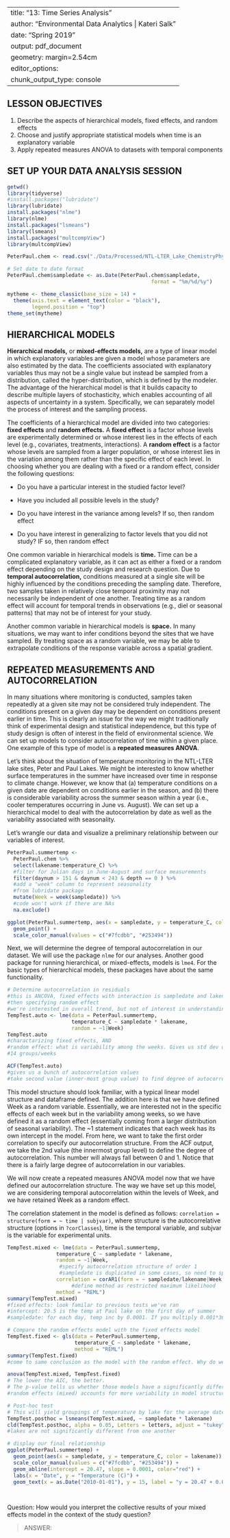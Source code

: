 
---
title: "13: Time Series Analysis"
author: "Environmental Data Analytics | Kateri Salk"
date: "Spring 2019"
output: pdf_document
geometry: margin=2.54cm
editor_options: 
  chunk_output_type: console
---

## LESSON OBJECTIVES
1. Describe the aspects of hierarchical models, fixed effects, and random effects
2. Choose and justify appropriate statistical models when time is an explanatory variable
3. Apply repeated measures ANOVA to datasets with temporal components

## SET UP YOUR DATA ANALYSIS SESSION

```r
getwd()
library(tidyverse)
#install.packages("lubridate")
library(lubridate)
install.packages("nlme")
library(nlme)
install.packages("lsmeans")
library(lsmeans)
install.packages("multcompView")
library(multcompView)

PeterPaul.chem <- read.csv("./Data/Processed/NTL-LTER_Lake_ChemistryPhysics_PeterPaul_Processed.csv")

# Set date to date format
PeterPaul.chem$sampledate <- as.Date(PeterPaul.chem$sampledate, 
                                               format = "%m/%d/%y")

mytheme <- theme_classic(base_size = 14) +
  theme(axis.text = element_text(color = "black"), 
        legend.position = "top")
theme_set(mytheme)

```

## HIERARCHICAL MODELS

**Hierarchical models,** or **mixed-effects models,** are a type of linear model in which explanatory variables are given a model whose parameters are also estimated by the data. The coefficients associated with explanatory variables thus may not be a single value but instead be sampled from a distribution, called the hyper-distribution, which is defined by the modeler. The advantage of the hierarchical model is that it builds capacity to describe multiple layers of stochasticity, which enables accounting of all aspects of uncertainty in a system. Specifically, we can separately model the process of interest and the sampling process. 

The coefficients of a hierarchical model are divided into two categories: **fixed effects** and **random effects.** A **fixed effect** is a factor whose levels are experimentally determined or whose interest lies in the effects of each level (e.g., covariates, treatments, interactions). A **random effect** is a factor whose levels are sampled from a larger population, or whose interest lies in the variation among them rather than the specific effect of each level. In choosing whether you are dealing with a fixed or a random effect, consider the following questions: 

  + Do you have a particular interest in the studied factor level?

  + Have you included all possible levels in the study?
  
  + Do you have interest in the variance among levels? If so, then random effect
  
  + Do you have interest in generalizing to factor levels that you did not study? IF so, then random effect
  
One common variable in hierarchical models is **time.** Time can be a complicated explanatory variable, as it can act as either a fixed or a random effect depending on the study design and research question. Due to **temporal autocorrelation,** conditions measured at a single site will be highly influenced by the conditions preceding the sampling date. Therefore, two samples taken in relatively close temporal proximity may not necessarily be independent of one another. Treating time as a random effect will account for temporal trends in observations (e.g., diel or seasonal patterns) that may not be of interest for your study.

Another common variable in hierarchical models is **space.** In many situations, we may want to infer conditions beyond the sites that we have sampled. By treating space as a random variable, we may be able to extrapolate conditions of the response variable across a spatial gradient.

## REPEATED MEASUREMENTS AND AUTOCORRELATION

In many situations where monitoring is conducted, samples taken repeatedly at a given site may not be considered truly independent. The conditions present on a given day may be dependent on conditions present earlier in time. This is clearly an issue for the way we might traditionally think of experimental design and statistical independence, but this type of study design is often of interest in the field of environmental science. We can set up models to consider autocorrelation of time within a given place. One example of this type of model is a **repeated measures ANOVA**.

Let's think about the situation of temperature monitoring in the NTL-LTER lake sites, Peter and Paul Lakes. We might be interested to know whether surface temperatures in the summer have increased over time in response to climate change. However, we know that (a) temperature conditions on a given date are dependent on conditions earlier in the season, and (b) there is considerable variability across the summer season within a year (i.e., cooler temperatures occurring in June vs. August). We can set up a hierarchical model to deal with the autocorrelation by date as well as the variability associated with seasonality.

Let's wrangle our data and visualize a preliminary relationship between our variables of interest.
```r
PeterPaul.summertemp <- 
  PeterPaul.chem %>%
  select(lakename:temperature_C) %>%
  #filter for Julian days in June-August and surface measurements
  filter(daynum > 151 & daynum < 243 & depth == 0 ) %>%
  #add a "week" column to represent seasonality 
  #from lubridate package
  mutate(Week = week(sampledate)) %>%
  #code won't work if there are NAs
  na.exclude()

ggplot(PeterPaul.summertemp, aes(x = sampledate, y = temperature_C, color = lakename)) +
  geom_point() +
  scale_color_manual(values = c("#7fcdbb", "#253494"))
```

Next, we will determine the degree of temporal autocorrelation in our dataset. We will use the package `nlme` for our analyses. Another good package for running hierarchical, or mixed-effects, models is `lme4`. For the basic types of hierarchical models, these packages have about the same functionality.

```r
# Determine autocorrelation in residuals
#this is ANCOVA, fixed effects with interaction is sampledate and lakename
#then specifying random effect
#we're interested in overall trend, but not of interest in understanding change of temp over the weeks
TempTest.auto <- lme(data = PeterPaul.summertemp,
                     temperature_C ~ sampledate * lakename, 
                     random = ~1|Week)
TempTest.auto
#charactarizing fixed effects, AND
#random effect: what is variability among the weeks. Gives us std dev of temp among those weeks. SO 1.5 std dev of temp across those weeks
#14 groups/weeks

ACF(TempTest.auto)
#gives us a bunch of autocorrelation values
#take second value (inner-most group value) to find degree of autocorrelation at first level
```
This model structure should look familiar, with a typical linear model structure and dataframe defined. The addition here is that we have defined Week as a random variable. Essentially, we are interested not in the specific effects of each week but in the variability among weeks, so we have defined it as a random effect (essentially coming from a larger distribution of seasonal variability). The ~1 statement indicates that each week has its own intercept in the model. From here, we want to take the first order correlation to specify our autocorrelation structure. From the ACF output, we take the 2nd value (the innermost group level) to define the degree of autocorrelation. This number will always fall between 0 and 1. Notice that there is a fairly large degree of autocorrelation in our variables.

We will now create a repeated measures ANOVA model now that we have defined our autocorrelation structure. The way we have set up this model, we are considering temporal autocorrelation within the levels of Week, and we have retained Week as a random effect. 

The correlation statement in the model is defined as follows: `correlation = structure(form = ~ time | subjvar)`, where structure is the autocorrelative structure (options in `?corClasses`), time is the temporal variable, and subjvar is the variable for experimental units.

```r
TempTest.mixed <- lme(data = PeterPaul.summertemp,
                temperature_C ~ sampledate * lakename, 
                random = ~1|Week,
                 #specify autocorrelation structure of order 1
                 #sampledate is duplicated in some cases, so need to split up by lake
                correlation = corAR1(form = ~ sampledate/lakename|Week, value = 0.423),
                     #define method as restricted maximum likelihood
                method = "REML")
summary(TempTest.mixed)
#fixed effects: look familar to previous tests we've ran
#intercept: 20.5 is the temp at Paul lake on the first day of summer
#sampledate: for each day, temp inc by 0.0001. If you multiply 0.001*365*32(total number of years across study) = 1.163. Which is a signif change

# Compare the random effects model with the fixed effects model
TempTest.fixed <- gls(data = PeterPaul.summertemp,
                      temperature_C ~ sampledate * lakename, 
                      method = "REML")
summary(TempTest.fixed)
#come to same conclusion as the model with the random effect. Why do we do one with random effects if there is no difference?

anova(TempTest.mixed, TempTest.fixed)
# The lower the AIC, the better.
# The p-value tells us whether those models have a significantly different fit
#random effects (mixed) accounts for more variability in model structure. Its just a better model. Even though coefficients might be similar, we are accounting for more stuff in the mixed effects number

# Post-hoc test
# This will yield groupings of temperature by lake for the average date value
TempTest.posthoc = lsmeans(TempTest.mixed, ~ sampledate * lakename)
cld(TempTest.posthoc, alpha = 0.05, Letters = letters, adjust = "tukey")
#lakes are not significantly different from one another

# display our final relationship
ggplot(PeterPaul.summertemp) +
  geom_point(aes(x = sampledate, y = temperature_C, color = lakename)) +
  scale_color_manual(values = c("#7fcdbb", "#253494")) +
  geom_abline(intercept = 20.47, slope = 0.0001, color="red") +
  labs(x = "Date", y = "Temperature (C)") +
  geom_text(x = as.Date("2010-01-01"), y = 15, label = "y = 20.47 + 0.0001x")

  
```

Question: How would you interpret the collective results of your mixed effects model in the context of the study question?

> ANSWER: 
